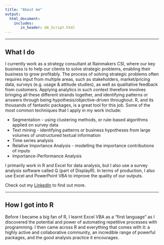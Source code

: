 ```yaml
---
title: "About me"
output: 
  html_document:
    includes:
       in_header: GA_Script.html
---
```


---

## What I do

I currently work as a strategy consultant at Rainmakers CSI, where our key business is to help our clients to solve strategic problems, enabling their business to grow profitably. The process of solving strategic problems often requires input from multiple areas, such as stakeholders, market/pricing data, surveys (e.g. usage & attitude studies), as well as qualitative feedback from customers. Applying analytics in such context therefore involves bringing all these different strands together, and identifying  patterns or answers through being hypothesis/objective-driven throughout. R, and its thousands of fantastic packages, is a great tool for this job. Some of the most common techniques that I apply in my work include:

* Segmentation - using clustering methods, or rule-based algorithms applied on survey data
* Text mining - identifying patterns or business hypotheses from large volumes of unstructured textual information
* Time series analysis
* Relative Importance Analysis - modelling the importance contributions of inputs
* Importance-Performance Analysis

I primarily work in R and Excel for data analysis, but I also use a survey analysis software called Q (part of DisplayR). In terms of production, I also use Excel and PowerPoint VBA to improve the quality of our outputs.

Check out my [LinkedIn](https://www.linkedin.com/in/martin-chan-tc/) to find out more.

---

## How I got into R

Before I became a big fan of R, I learnt Excel VBA as a  "first language" as I discovered the potential and power of automating repetitive processes with programming. I then came across R and everything that comes with it: a highly active and collaborative community, an incredible range of powerful packages, and the good analysis practice it encourages. 